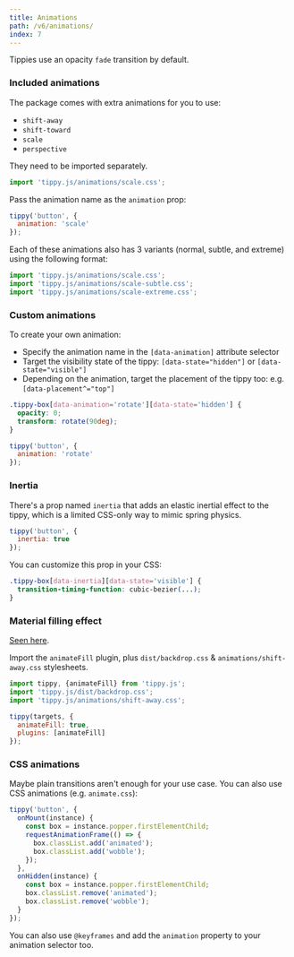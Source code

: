 ```yaml
---
title: Animations
path: /v6/animations/
index: 7
---
```



Tippies use an opacity `fade` transition by default.

### Included animations

The package comes with extra animations for you to use:

- `shift-away`
- `shift-toward`
- `scale`
- `perspective`

They need to be imported separately.

```js
import 'tippy.js/animations/scale.css';
```

Pass the animation name as the `animation` prop:

```js
tippy('button', {
  animation: 'scale'
});
```

Each of these animations also has 3 variants (normal, subtle, and extreme) using
the following format:

```js
import 'tippy.js/animations/scale.css';
import 'tippy.js/animations/scale-subtle.css';
import 'tippy.js/animations/scale-extreme.css';
```

### Custom animations

To create your own animation:

- Specify the animation name in the `[data-animation]` attribute selector
- Target the visibility state of the tippy: `[data-state="hidden"]` or
  `[data-state="visible"]`
- Depending on the animation, target the placement of the tippy too: e.g.
  `[data-placement^="top"]`

```css
.tippy-box[data-animation='rotate'][data-state='hidden'] {
  opacity: 0;
  transform: rotate(90deg);
}
```

```js
tippy('button', {
  animation: 'rotate'
});
```

### Inertia

There's a prop named `inertia` that adds an elastic inertial effect to the
tippy, which is a limited CSS-only way to mimic spring physics.

```js
tippy('button', {
  inertia: true
});
```

You can customize this prop in your CSS:

```css
.tippy-box[data-inertia][data-state='visible'] {
  transition-timing-function: cubic-bezier(...);
}
```

### Material filling effect

[Seen here](../../#material-filling-effect).

Import the `animateFill` plugin, plus `dist/backdrop.css` &
`animations/shift-away.css` stylesheets.

```js
import tippy, {animateFill} from 'tippy.js';
import 'tippy.js/dist/backdrop.css';
import 'tippy.js/animations/shift-away.css';

tippy(targets, {
  animateFill: true,
  plugins: [animateFill]
});
```

### CSS animations

Maybe plain transitions aren't enough for your use case. You can also use CSS
animations (e.g. `animate.css`):

```js
tippy('button', {
  onMount(instance) {
    const box = instance.popper.firstElementChild;
    requestAnimationFrame(() => {
      box.classList.add('animated');
      box.classList.add('wobble');
    });
  },
  onHidden(instance) {
    const box = instance.popper.firstElementChild;
    box.classList.remove('animated');
    box.classList.remove('wobble');
  }
});
```

You can also use `@keyframes` and add the `animation` property to your animation
selector too.

<!--
### Dimensions transition

While a tippy is showing, the content inside of it may change. How do you
smoothly transition its dimensions? By default, it instantly changes size when
the content is updated. It turns out this is quite complex to do, but possible.

#### Partially dynamic

View the [CodePen demo](https://codepen.io/atomiks/pen/LgjMbW).

#### Fully dynamic

<Demo>
  <span>
    <ImageTransition />
  </span>
  <TextTransition />
</Demo>

Code for fully dynamic transitions is still being developed and it is highly
experimental at this stage. The documentation will be updated once it's ready.
-->
